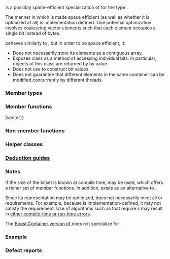 {{cpp/title|vector&lt;bool&gt;}}
{{cpp/container/vector bool/navbar}}
{{ddcl|header=vector|
template&lt;
    class Allocator
&gt; class vector&lt;bool, Allocator&gt;;
}}

{{box/core|{{c/core|std::}}{{tt|vector}}{{c/core|&lt;bool&gt;}}}} is a possibly space-efficient specialization of {{lc|std::vector}} for the type {{c/core|bool}}.

The manner in which {{box/core|{{c/core|std::}}{{tt|vector}}{{c/core|&lt;bool&gt;}}}} is made space efficient (as well as whether it is optimized at all) is implementation defined. One potential optimization involves coalescing vector elements such that each element occupies a single bit instead of {{c|sizeof(bool)}} bytes.

{{box/core|{{c/core|std::}}{{tt|vector}}{{c/core|&lt;bool&gt;}}}} behaves similarly to {{lc|std::vector}}, but in order to be space efficient, it:

* Does not necessarily store its elements as a contiguous array.
* Exposes class {{box/core|{{c/core|std::}}{{tt|vector}}{{c/core|&lt;bool&gt;::}}{{rlt|reference}}}} as a method of accessing individual bits. In particular, objects of this class are returned by {{ltt|cpp/container/vector/operator at|operator[]}} by value.
* Does not use {{c/core|std::allocator_traits::construct}} to construct bit values.
* Does not guarantee that different elements in the same container can be modified concurrently by different threads.

===Member types===
{{dsc begin}}
{{dsc hitem|Member type|Definition}}
{{dsc inc|cpp/container/dsc value_type|vector_bool}}
{{dsc inc|cpp/container/dsc allocator_type|vector_bool}}
{{dsc inc|cpp/container/dsc size_type|vector_bool}}
{{dsc inc|cpp/container/dsc difference_type|vector_bool}}
{{dsc class|cpp/container/vector_bool/reference|proxy class representing a reference to a single {{c/core|bool}}}}
{{dsc inc|cpp/container/dsc const_reference|vector_bool}}
{{dsc inc|cpp/container/dsc pointer|vector_bool}}
{{dsc inc|cpp/container/dsc const_pointer|vector_bool}}
{{dsc inc|cpp/container/dsc iterator|vector_bool}}
{{dsc inc|cpp/container/dsc const_iterator|vector_bool}}
{{dsc inc|cpp/container/dsc reverse_iterator|vector_bool}}
{{dsc inc|cpp/container/dsc const_reverse_iterator|vector_bool}}
{{dsc end}}

===Member functions===
{{dsc begin}}
{{dsc inc|cpp/container/dsc constructor|vector}}
{{dsc inc|cpp/container/dsc destructor|vector}}
{{dsc inc|cpp/container/dsc operator{{=}}|vector}}
{{dsc inc|cpp/container/dsc assign|vector}}
{{dsc inc|cpp/container/dsc assign_range|vector}}
{{dsc inc|cpp/container/dsc get_allocator|vector}}

{{dsc h2|Element access}}
{{dsc inc|cpp/container/dsc at|vector}}
{{dsc inc|cpp/container/dsc operator_at|vector}}
{{dsc inc|cpp/container/dsc front|vector}}
{{dsc inc|cpp/container/dsc back|vector}}

{{dsc h2|Iterators}}
{{dsc inc|cpp/container/dsc begin|vector}}
{{dsc inc|cpp/container/dsc end|vector}}
{{dsc inc|cpp/container/dsc rbegin|vector}}
{{dsc inc|cpp/container/dsc rend|vector}}

{{dsc h2|Capacity}}
{{dsc inc|cpp/container/dsc empty|vector}}
{{dsc inc|cpp/container/dsc size|vector}}
{{dsc inc|cpp/container/dsc max_size|vector}}
{{dsc inc|cpp/container/dsc reserve|vector}}
{{dsc inc|cpp/container/dsc capacity|vector}}

{{dsc h2|Modifiers}}
{{dsc inc|cpp/container/dsc clear|vector}}
{{dsc inc|cpp/container/dsc insert|vector}}
{{dsc inc|cpp/container/dsc insert_range|vector}}
{{dsc inc|cpp/container/dsc append_range|vector}}
{{dsc inc|cpp/container/dsc emplace|vector}}
{{dsc inc|cpp/container/dsc erase|vector}}
{{dsc inc|cpp/container/dsc push_back|vector}}
{{dsc inc|cpp/container/dsc emplace_back|vector}}
{{dsc inc|cpp/container/dsc pop_back|vector}}
{{dsc inc|cpp/container/dsc resize|vector}}
{{dsc inc|cpp/container/dsc swap|vector}}

{{dsc h2|{{tt|vector&lt;bool&gt;}} specific modifiers}}
{{dsc inc|cpp/container/vector_bool/dsc flip}}
{{dsc inc|cpp/container/vector_bool/dsc swap}}
{{dsc end}}

===Non-member functions===
{{dsc begin}}
{{dsc inc|cpp/container/dsc operator_cmp|vector}}
{{dsc inc|cpp/container/dsc swap2|vector}}
{{dsc inc|cpp/container/dsc erase seq|vector}}
{{dsc end}}

===Helper classes===
{{dsc begin}}
{{dsc inc|cpp/container/vector_bool/dsc hash}}
{{dsc end}}

===[[cpp/container/vector/deduction guides|Deduction guides]] {{mark c++17}}===

===Notes===
If the size of the bitset is known at compile time, {{lc|std::bitset}} may be used, which offers a richer set of member functions. In addition, [https://www.boost.org/doc/libs/release/libs/dynamic_bitset/dynamic_bitset.html {{tt|boost::dynamic_bitset}}] exists as an alternative to {{box/core|{{c/core|std::}}{{tt|vector}}{{c/core|&lt;bool&gt;}}}}.

Since its representation may be optimized, {{box/core|{{c/core|std::}}{{tt|vector}}{{c/core|&lt;bool&gt;}}}} does not necessarily meet all {{named req|Container}} or {{named req|SequenceContainer}} requirements. For example, because {{box/core|{{c/core|std::}}{{tt|vector}}{{c/core|&lt;bool&gt;::iterator}}}} is implementation-defined, it may not satisfy the {{named req|ForwardIterator}} requirement. Use of algorithms such as {{lc|std::search}} that require {{named req|ForwardIterator}}s may result in [https://www.boost.org/doc/libs/release/libs/dynamic_bitset/dynamic_bitset.html#rationale either compile-time or run-time errors].

The [https://www.boost.org/doc/libs/release/doc/html/boost/container/vector.html Boost.Container version of {{tt|vector}}] does not specialize for {{c/core|bool}}.

{{ftm begin}}
{{ftm|__cpp_lib_containers_ranges|value=202202L|std=C++23|Ranges construction and insertion for containers}}
{{ftm end}}

===Example===
{{example}}

===Defect reports===
{{dr list begin}}
{{dr list item|wg=lwg|dr=2187|std=C++11|before=specializations for {{c/core|bool}} lacked {{tt|emplace}} and {{tt|emplace_back}} member functions|after=added}}
{{dr list end}}

{{langlinks|de|es|fr|it|ja|pt|ru|zh}}
